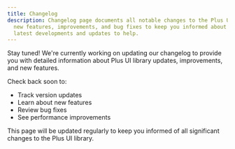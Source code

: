 ```yaml
---
title: Changelog
description: Changelog page documents all notable changes to the Plus UI library, including
  new features, improvements, and bug fixes to keep you informed about the
  latest developments and updates to help.
---
```

Stay tuned! We're currently working on updating our changelog to provide you with detailed information about Plus UI library updates, improvements, and new features.

Check back soon to:
- Track version updates
- Learn about new features
- Review bug fixes
- See performance improvements

This page will be updated regularly to keep you informed of all significant changes to the Plus UI library.
